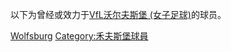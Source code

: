 以下为曾经或效力于[[VfL沃尔夫斯堡_(女子足球)|VfL沃尔夫斯堡 (女子足球)]]的球员。

[[Category:效力德國球會的女足球員|Wolfsburg]]
[[Category:禾夫斯堡球員|Category:禾夫斯堡球員]]